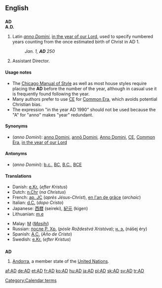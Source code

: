 {{see|Appendix:Variations of "ad"}}

==English==

==={{initialism}}===
'''AD'''<BR>
'''A.D.'''

# Latin ''[[anno Domini]]'', [[in the year of our Lord]], used to specify numbered years counting from the once estimated birth of Christ in AD 1.
#: ''Jan. 1, '''AD''' 250''
# Assistant Director.

====Usage notes====
* The [[w:Chicago Manual of Style|Chicago Manual of Style]] as well as most house styles require placing the '''AD''' before the number of the year, although in casual use it is frequently found following the year.
*Many authors prefer to use [[CE]] for [[Common Era]], which avoids potential Christian bias.
* The expression "in the year AD 1990" should not be used because the "A" for "anno" makes "year" redundant.

====Synonyms====
* (''anno Domini''): [[anno Domini]], [[annō Domini]], [[Anno Domini]], [[CE]], [[Common Era]], [[in the year of our Lord]]

====Antonyms====
* (''anno Domini''): [[b.c.]], [[BC]], [[B.C.]], [[BCE]]

====Translations====
{{trans-top|anno Domini}}
*Danish: [[e.Kr.]] (''efter Kristus'')
*Dutch: [[n.Chr]] (''na Christus'')
*French: [[ap. JC]] (''après Jésus-Christ''), [[en l'an de grâce]] (''archaic'')
*Italian: [[d.C.]] (''dopo Cristo'')
*Japanese: [[西暦]] (seireki), [[紀元]] (kigen)
*Lithuanian: [[m.e]] {{f}}
{{trans-mid}}
*Malay: [[M]] (''[[Masihi]]'')
*Russian: [[после Р. Хр.]] (''pósle Roždestvá Xristóva''); [[н. э.]] (nášej éry)
*Spanish: [[A.C.]] (''Año de Cristo'')
*Swedish: [[e.Kr.]] (''efter Kristus'')
{{trans-bottom}}

[[Category:Calendar terms]]

==={{abbreviation}}===
'''AD'''

# [[Andorra]], a member state of the [[United Nations]].

[[af:AD]]
[[de:AD]]
[[et:AD]]
[[fr:AD]]
[[ko:AD]]
[[hu:AD]]
[[ja:AD]]
[[pl:AD]]
[[sk:AD]]
[[sv:AD]]
[[tr:AD]]